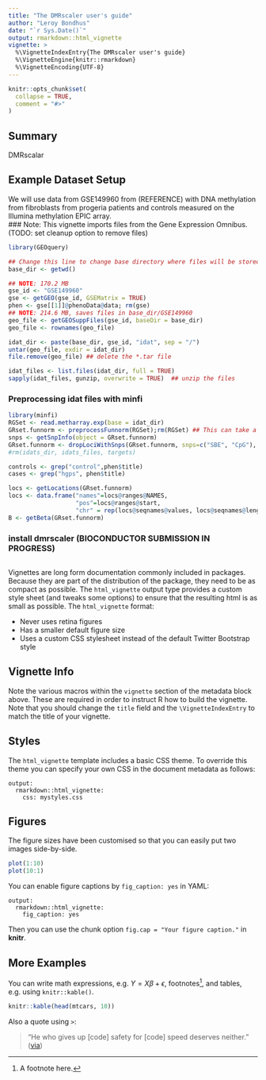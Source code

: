 ```yaml
---
title: "The DMRscaler user's guide"
author: "Leroy Bondhus"
date: "`r Sys.Date()`"
output: rmarkdown::html_vignette
vignette: >
  %\VignetteIndexEntry{The DMRscaler user's guide}
  %\VignetteEngine{knitr::rmarkdown}
  %\VignetteEncoding{UTF-8}
---
```


```r
knitr::opts_chunk$set(
  collapse = TRUE,
  comment = "#>"
)
```

## Summary
DMRscalar


## Example Dataset Setup
We will use data from GSE149960 from (REFERENCE) with DNA methylation from fibroblasts from progeria patients and controls measured on the Illumina methylation EPIC array.  
### Note: This vignette imports files from the Gene Expression Omnibus. (TODO: set cleanup option to remove files)
```r
library(GEOquery)

## Change this line to change base directory where files will be stored
base_dir <- getwd()

## NOTE: 170.2 MB 
gse_id <- "GSE149960"
gse <- getGEO(gse_id, GSEMatrix = TRUE)
phen <- gse[[1]]@phenoData@data; rm(gse)
## NOTE: 214.6 MB, saves files in base_dir/GSE149960
geo_file <- getGEOSuppFiles(gse_id, baseDir = base_dir)
geo_file <- rownames(geo_file)

idat_dir <- paste(base_dir, gse_id, "idat", sep = "/")
untar(geo_file, exdir = idat_dir)
file.remove(geo_file) ## delete the *.tar file

idat_files <- list.files(idat_dir, full = TRUE)
sapply(idat_files, gunzip, overwrite = TRUE)  ## unzip the files

```


###  Preprocessing idat files with minfi 
```r
library(minfi)
RGSet <- read.metharray.exp(base = idat_dir)
GRset.funnorm <- preprocessFunnorm(RGSet);rm(RGSet) ## This can take a few minutes
snps <- getSnpInfo(object = GRset.funnorm)
GRset.funnorm <- dropLociWithSnps(GRset.funnorm, snps=c("SBE", "CpG"), maf=0);rm(snps)
#rm(idats_dir, idats_files, targets)

```


```r
controls <- grep("control",phen$title)
cases <- grep("hgps", phen$title)

locs <- getLocations(GRset.funnorm)
locs <- data.frame("names"=locs@ranges@NAMES,
                   "pos"=locs@ranges@start,
                   "chr" = rep(locs@seqnames@values, locs@seqnames@lengths))
B <- getBeta(GRset.funnorm)

```


### install dmrscaler (BIOCONDUCTOR SUBMISSION IN PROGRESS)
```r



```




Vignettes are long form documentation commonly included in packages. Because they are part of the distribution of the package, they need to be as compact as possible. The `html_vignette` output type provides a custom style sheet (and tweaks some options) to ensure that the resulting html is as small as possible. The `html_vignette` format:

- Never uses retina figures
- Has a smaller default figure size
- Uses a custom CSS stylesheet instead of the default Twitter Bootstrap style

## Vignette Info

Note the various macros within the `vignette` section of the metadata block above. These are required in order to instruct R how to build the vignette. Note that you should change the `title` field and the `\VignetteIndexEntry` to match the title of your vignette.

## Styles

The `html_vignette` template includes a basic CSS theme. To override this theme you can specify your own CSS in the document metadata as follows:

    output: 
      rmarkdown::html_vignette:
        css: mystyles.css

## Figures

The figure sizes have been customised so that you can easily put two images side-by-side. 

```r
plot(1:10)
plot(10:1)
```

You can enable figure captions by `fig_caption: yes` in YAML:

    output:
      rmarkdown::html_vignette:
        fig_caption: yes

Then you can use the chunk option `fig.cap = "Your figure caption."` in **knitr**.

## More Examples

You can write math expressions, e.g. $Y = X\beta + \epsilon$, footnotes^[A footnote here.], and tables, e.g. using `knitr::kable()`.

```r
knitr::kable(head(mtcars, 10))
```

Also a quote using `>`:

> "He who gives up [code] safety for [code] speed deserves neither."
([via](https://twitter.com/hadleywickham/status/504368538874703872))
